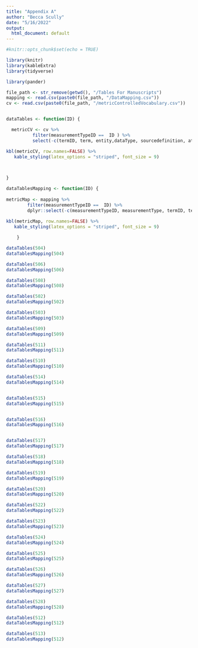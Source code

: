 ```yaml
---
title: "Appendix A"
author: "Becca Scully"
date: "5/16/2022"
output:
  html_document: default
---
```


```r
#knitr::opts_chunk$set(echo = TRUE)

library(knitr)
library(kableExtra)
library(tidyverse)

library(pander)

file_path <- str_remove(getwd(), "/Tables For Manuscripts") 
mapping <- read.csv(paste0(file_path, "/DataMapping.csv")) 
cv <- read.csv(paste0(file_path, "/metricControlledVocabulary.csv"))


dataTables <- function(ID) {

  metricCV <- cv %>% 
          filter(measurementTypeID ==  ID ) %>% 
          select(-c(termID, term, entity,dataType, sourcedefinition, attribute, title))

kbl(metricCV, row.names=FALSE) %>% 
   kable_styling(latex_options = "striped", font_size = 9) 

 

} 

dataTablesMapping <- function(ID) {
  
metricMap <- mapping %>% 
        filter(measurementTypeID ==  ID) %>% 
        dplyr::select(-c(measurementTypeID, measurementType, termID, term, dataType))
  
kbl(metricMap, row.names=FALSE) %>% 
   kable_styling(latex_options = "striped", font_size = 9) 

    }


```


```r
dataTables(504)
dataTablesMapping(504)
```

```r
dataTables(506)
dataTablesMapping(506)
```

```r
dataTables(508)
dataTablesMapping(508)
```

```r
dataTables(502)
dataTablesMapping(502)
```

```r
dataTables(503)
dataTablesMapping(503)
```

```r
dataTables(509)
dataTablesMapping(509)
```

```r
dataTables(511)
dataTablesMapping(511)
```

```r
dataTables(510)
dataTablesMapping(510)
```

```r
dataTables(514)
dataTablesMapping(514)


dataTables(515)
dataTablesMapping(515)


dataTables(516)
dataTablesMapping(516)


dataTables(517)
dataTablesMapping(517)

dataTables(518)
dataTablesMapping(518)

dataTables(519)
dataTablesMapping(519)

```

```r
dataTables(520)
dataTablesMapping(520)

dataTables(522)
dataTablesMapping(522)
```

```r
dataTables(523)
dataTablesMapping(523)

dataTables(524)
dataTablesMapping(524)

dataTables(525)
dataTablesMapping(525)

dataTables(526)
dataTablesMapping(526)

dataTables(527)
dataTablesMapping(527)

dataTables(528)
dataTablesMapping(528)

```

```r
dataTables(512)
dataTablesMapping(512)

dataTables(513)
dataTablesMapping(512)
```